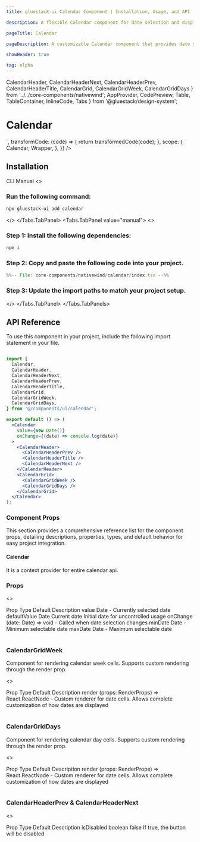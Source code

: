 ```yaml
---
title: gluestack-ui Calendar Component | Installation, Usage, and API

description: A flexible Calendar component for date selection and display in React Native applications.

pageTitle: Calendar

pageDescription: A customizable Calendar component that provides date selection, range selection, and event display capabilities.

showHeader: true

tag: alpha
---
```



<Meta title="with-nativewind/Components/Others/Calendar" />

CalendarHeader,
CalendarHeaderNext,
CalendarHeaderPrev,
CalendarHeaderTitle,
CalendarGrid,
CalendarGridWeek,
CalendarGridDays } from '../../core-components/nativewind';
  AppProvider,
  CodePreview,
  Table,
  TableContainer,
  InlineCode,
  Tabs
} from '@gluestack/design-system';

# Calendar

<Wrapper>
  <CodePreview
    showComponentRenderer={true}
    showArgsController={true}
    metaData={{
      code: `
    <Calendar {...props} value={new Date()} className="max-w-sm"/>
      `,
      transformCode: (code) => {
        return transformedCode(code);
      },
      scope: {
        Calendar,
        Wrapper,
      },
    }}
  />
</Wrapper>

<br />

## Installation

<Tabs value="cli" type="section">
  <Tabs.TabList>
      <Tabs.Tab value="cli">
        <Tabs.TabTitle>CLI</Tabs.TabTitle>
      </Tabs.Tab>
     <Tabs.Tab value="manual">
        <Tabs.TabTitle>Manual</Tabs.TabTitle>
     </Tabs.Tab>
  </Tabs.TabList>
  <Tabs.TabPanels>
    <Tabs.TabPanel value="cli">
<>

### Run the following command:
  ```bash
  npx gluestack-ui add calendar
  ```

</>
    </Tabs.TabPanel>
    <Tabs.TabPanel value="manual"> 
<>


### Step 1: Install the following dependencies:

```bash
npm i 
```

### Step 2: Copy and paste the following code into your project.

<CollapsibleCode>

```jsx 
%%-- File: core-components/nativewind/calendar/index.tsx --%% 
```

</CollapsibleCode>


### Step 3: Update the import paths to match your project setup.

</>
    </Tabs.TabPanel>
  </Tabs.TabPanels>
</Tabs>

## API Reference

To use this component in your project, include the following import statement in your file.

```jsx

import {
  Calendar,
  CalendarHeader,
  CalendarHeaderNext,
  CalendarHeaderPrev,
  CalendarHeaderTitle,
  CalendarGrid,
  CalendarGridWeek,
  CalendarGridDays,
} from '@/components/ui/calendar';

```
```jsx
export default () => (
  <Calendar
    value={new Date()}
    onChange={(date) => console.log(date)}
  >
    <CalendarHeader>
      <CalendarHeaderPrev />
      <CalendarHeaderTitle />
      <CalendarHeaderNext />
    </CalendarHeader>
    <CalendarGrid>
      <CalendarGridWeek />
      <CalendarGridDays />
    </CalendarGrid>
  </Calendar>
);
```

### Component Props

This section provides a comprehensive reference list for the component props, detailing descriptions, properties, types, and default behavior for easy project integration.

#### Calendar

It is a context provider for entire calendar api.

### Props

<>
<TableContainer>
  <Table>
    <Table.THead>
      <Table.TR>
        <Table.TH>
          <Table.TText>Prop</Table.TText>
        </Table.TH>
        <Table.TH>
          <Table.TText>Type</Table.TText>
        </Table.TH>
        <Table.TH>
          <Table.TText>Default</Table.TText>
        </Table.TH>
        <Table.TH>
          <Table.TText>Description</Table.TText>
        </Table.TH>
      </Table.TR>
    </Table.THead>
    <Table.TBody>
      <Table.TR>
        <Table.TD>
          <Table.TText>
            <InlineCode>value</InlineCode>
          </Table.TText>
        </Table.TD>
        <Table.TD>
          <Table.TText>Date</Table.TText>
        </Table.TD>
        <Table.TD>
          <Table.TText>-</Table.TText>
        </Table.TD>
        <Table.TD>
          <Table.TText>Currently selected date</Table.TText>
        </Table.TD>
      </Table.TR>
      <Table.TR>
        <Table.TD>
          <Table.TText>
            <InlineCode>defaultValue</InlineCode>
          </Table.TText>
        </Table.TD>
        <Table.TD>
          <Table.TText>Date</Table.TText>
        </Table.TD>
        <Table.TD>
          <Table.TText>Current date</Table.TText>
        </Table.TD>
        <Table.TD>
          <Table.TText>Initial date for uncontrolled usage</Table.TText>
        </Table.TD>
      </Table.TR>
      <Table.TR>
        <Table.TD>
          <Table.TText>
            <InlineCode>onChange</InlineCode>
          </Table.TText>
        </Table.TD>
        <Table.TD>
          <Table.TText>(date: Date) => void</Table.TText>
        </Table.TD>
        <Table.TD>
          <Table.TText>-</Table.TText>
        </Table.TD>
        <Table.TD>
          <Table.TText>Called when date selection changes</Table.TText>
        </Table.TD>
      </Table.TR>
      <Table.TR>
        <Table.TD>
          <Table.TText>
            <InlineCode>minDate</InlineCode>
          </Table.TText>
        </Table.TD>
        <Table.TD>
          <Table.TText>Date</Table.TText>
        </Table.TD>
        <Table.TD>
          <Table.TText>-</Table.TText>
        </Table.TD>
        <Table.TD>
          <Table.TText>Minimum selectable date</Table.TText>
        </Table.TD>
      </Table.TR>
      <Table.TR>
        <Table.TD>
          <Table.TText>
            <InlineCode>maxDate</InlineCode>
          </Table.TText>
        </Table.TD>
        <Table.TD>
          <Table.TText>Date</Table.TText>
        </Table.TD>
        <Table.TD>
          <Table.TText>-</Table.TText>
        </Table.TD>
        <Table.TD>
          <Table.TText>Maximum selectable date</Table.TText>
        </Table.TD>
      </Table.TR>
    </Table.TBody>
  </Table>
</TableContainer>
</>

### CalendarGridWeek

Component for rendering calendar week cells. Supports custom rendering through the render prop.

<>
<TableContainer>
  <Table>
    <Table.THead>
      <Table.TR>
        <Table.TH>
          <Table.TText>Prop</Table.TText>
        </Table.TH>
        <Table.TH>
          <Table.TText>Type</Table.TText>
        </Table.TH>
        <Table.TH>
          <Table.TText>Default</Table.TText>
        </Table.TH>
        <Table.TH>
          <Table.TText>Description</Table.TText>
        </Table.TH>
      </Table.TR>
    </Table.THead>
    <Table.TBody>
      <Table.TR>
        <Table.TD>
          <Table.TText>
            <InlineCode>render</InlineCode>
          </Table.TText>
        </Table.TD>
        <Table.TD>
          <Table.TText>(props: RenderProps) => React.ReactNode</Table.TText>
        </Table.TD>
        <Table.TD>
          <Table.TText>-</Table.TText>
        </Table.TD>
        <Table.TD>
          <Table.TText>Custom renderer for date cells. Allows complete customization of how dates are displayed</Table.TText>
        </Table.TD>
      </Table.TR>
    </Table.TBody>
  </Table>
</TableContainer>
</>


### CalendarGridDays

Component for rendering calendar day cells. Supports custom rendering through the render prop.


<>
<TableContainer>
  <Table>
    <Table.THead>
      <Table.TR>
        <Table.TH>
          <Table.TText>Prop</Table.TText>
        </Table.TH>
        <Table.TH>
          <Table.TText>Type</Table.TText>
        </Table.TH>
        <Table.TH>
          <Table.TText>Default</Table.TText>
        </Table.TH>
        <Table.TH>
          <Table.TText>Description</Table.TText>
        </Table.TH>
      </Table.TR>
    </Table.THead>
    <Table.TBody>
      <Table.TR>
        <Table.TD>
          <Table.TText>
            <InlineCode>render</InlineCode>
          </Table.TText>
        </Table.TD>
        <Table.TD>
          <Table.TText>(props: RenderProps) => React.ReactNode</Table.TText>
        </Table.TD>
        <Table.TD>
          <Table.TText>-</Table.TText>
        </Table.TD>
        <Table.TD>
          <Table.TText>Custom renderer for date cells. Allows complete customization of how dates are displayed</Table.TText>
        </Table.TD>
      </Table.TR>
    </Table.TBody>
  </Table>
</TableContainer>
</>

### CalendarHeaderPrev & CalendarHeaderNext

<>
<TableContainer>
  <Table>
    <Table.THead>
      <Table.TR>
        <Table.TH>
          <Table.TText>Prop</Table.TText>
        </Table.TH>
        <Table.TH>
          <Table.TText>Type</Table.TText>
        </Table.TH>
        <Table.TH>
          <Table.TText>Default</Table.TText>
        </Table.TH>
        <Table.TH>
          <Table.TText>Description</Table.TText>
        </Table.TH>
      </Table.TR>
    </Table.THead>
    <Table.TBody>
      <Table.TR>
        <Table.TD>
          <Table.TText>
            <InlineCode>isDisabled</InlineCode>
          </Table.TText>
        </Table.TD>
        <Table.TD>
          <Table.TText>boolean</Table.TText>
        </Table.TD>
        <Table.TD>
          <Table.TText>false</Table.TText>
        </Table.TD>
        <Table.TD>
          <Table.TText>If true, the button will be disabled</Table.TText>
        </Table.TD>
      </Table.TR>
    </Table.TBody>
  </Table>
</TableContainer>
</>
